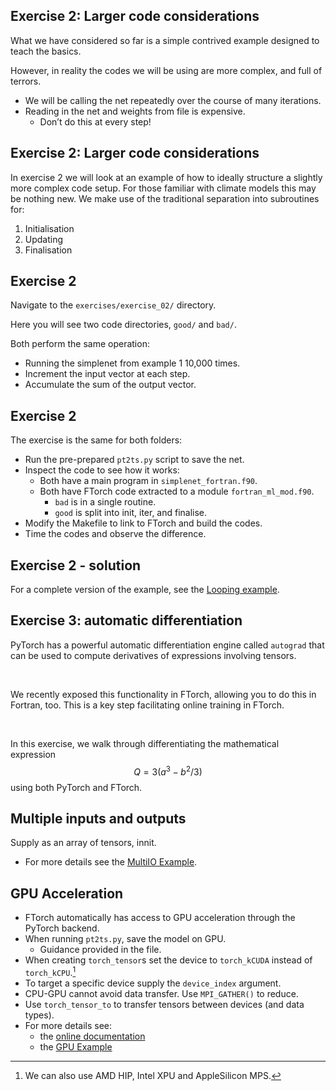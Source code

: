 ## Exercise 2: Larger code considerations

What we have considered so far is a simple contrived example designed to teach the basics.

However, in reality the codes we will be using are more complex, and full of terrors.

- We will be calling the net repeatedly over the course of many iterations.
- Reading in the net and weights from file is expensive.
  - Don't do this at every step!


## Exercise 2: Larger code considerations

In exercise 2 we will look at an example of how to ideally structure a slightly more
complex code setup.
For those familiar with climate models this may be nothing new.
We make use of the traditional separation into subroutines for:

1. Initialisation
2. Updating
3. Finalisation


## Exercise 2

Navigate to the `exercises/exercise_02/` directory.

Here you will see two code directories, `good/` and `bad/`.

Both perform the same operation:

- Running the simplenet from example 1 10,000 times.
- Increment the input vector at each step.
- Accumulate the sum of the output vector.

## Exercise 2

The exercise is the same for both folders:

- Run the pre-prepared `pt2ts.py` script to save the net.
- Inspect the code to see how it works:
  - Both have a main program in `simplenet_fortran.f90`.
  - Both have FTorch code extracted to a module `fortran_ml_mod.f90`.
    - `bad` is in a single routine.
    - `good` is split into init, iter, and finalise.
- Modify the Makefile to link to FTorch and build the codes.
- Time the codes and observe the difference.

## Exercise 2 - solution

For a complete version of the example, see the
[Looping example](https://github.com/Cambridge-ICCS/FTorch/tree/main/examples/5_Looping).

## Exercise 3: automatic differentiation

PyTorch has a powerful automatic differentiation engine called `autograd` that
can be used to compute derivatives of expressions involving tensors.

\

We recently exposed this functionality in FTorch, allowing you to do this in
Fortran, too. This is a key step facilitating online training in FTorch.

\

In this exercise, we walk through differentiating the mathematical expression
$$Q = 3 (a^3 - b^2/3)$$
using both PyTorch and FTorch.

## Multiple inputs and outputs

Supply as an array of tensors, innit.

- For more details see the [MultiIO Example](https://github.com/Cambridge-ICCS/FTorch/tree/main/examples/6_MultiIO).


## GPU Acceleration

- FTorch automatically has access to GPU acceleration through the PyTorch backend.
- When running `pt2ts.py`, save the model on GPU.
  - Guidance provided in the file.
- When creating `torch_tensor`s set the device to `torch_kCUDA` instead of `torch_kCPU`.^[We can also use AMD HIP, Intel XPU and AppleSilicon MPS.]
- To target a specific device supply the `device_index` argument.
- CPU-GPU cannot avoid data transfer. Use `MPI_GATHER()` to reduce.
* Use `torch_tensor_to` to transfer tensors between devices (and data types).
- For more details see:
  - the [online documentation](https://cambridge-iccs.github.io/FTorch/page/gpu.html)
  - the [GPU Example](https://github.com/Cambridge-ICCS/FTorch/tree/main/examples/6_MultiGPU)
